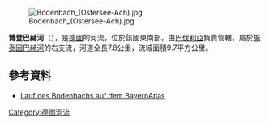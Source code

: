 {{Onesource|time=2020-11-13T13:17:56+00:00}}
{{Coord|47.81775|N|11.31906|E|display=title}}
[[Image:Bodenbach_(Ostersee-Ach).jpg|right]]

'''博登巴赫河'''（{{lang-de|Bodenbach}}），是[[德國|德國]]的河流，位於該國東南部，由[[巴伐利亞|巴伐利亞]]負責管轄，屬於[[施泰因巴赫河_(施塔恩貝格湖)|施泰因巴赫河]]的右支流，河道全長7.8公里，流域面積9.7平方公里。

==參考資料==
* [http://geoportal.bayern.de/bayernatlas/?X=5295933.61&Y=4451577.43&zoom=9&lang=de&topic=ba&bgLayer=tk&catalogNodes=122 Lauf des Bodenbachs auf dem BayernAtlas] {{Wayback|url=http://geoportal.bayern.de/bayernatlas/?X=5295933.61&Y=4451577.43&zoom=9&lang=de&topic=ba&bgLayer=tk&catalogNodes=122 |date=20160208201624 }}

{{Germany-geo-stub}}
[[Category:德國河流|Category:德國河流]]